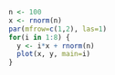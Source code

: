 ```r
n <- 100
x <- rnorm(n)
par(mfrow=c(1,2), las=1)
for(i in 1:8) {
  y <- i*x + rnorm(n)
  plot(x, y, main=i)
}
```
